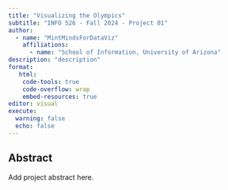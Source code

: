 ```yaml
---
title: "Visualizing the Olympics"
subtitle: "INFO 526 - Fall 2024 - Project 01"
author: 
  - name: "MintMindsForDataViz"
    affiliations:
      - name: "School of Information, University of Arizona"
description: "description"
format:
   html:
    code-tools: true
    code-overflow: wrap
    embed-resources: true
editor: visual
execute:
  warning: false
  echo: false
---
```


## Abstract

Add project abstract here.
